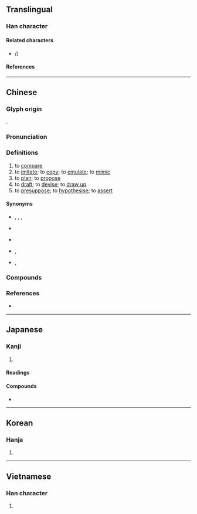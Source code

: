 {{also|儗|拟}}
{{character info/new}}
==Translingual==

===Han character===
{{Han char|rn=64|rad=手|as=14|sn=17|four=57081|canj=QPKO|ids=⿰扌疑}}

====Related characters====
* {{l|mul|[[拟]]}} ''({{w|Simplified Chinese}})''

====References====
{{Han ref|kx=0460.170|dkj=12870|dj=0809.060|hdz=31975.040|uh=64EC}}

----

==Chinese==
{{zh-forms|s=拟}}

===Glyph origin===
{{Han etym}}
{{Han compound|手|alt1=扌|t1=hand|疑|ls=psc|c1=s|c2=p}}.

===Pronunciation===
{{zh-pron
|m=nǐ
|c=ji5,ji4
|h=gd=ngi3
|mn=gí
|mn-t=ngi2
|mc=y
|oc=y
|cat=v
}}

===Definitions===
{{zh-hanzi}}

# to [[compare]]
# to [[imitate]]; to [[copy]]; to [[emulate]]; to [[mimic]]
# to [[plan]]; to [[propose]]
# to [[draft]]; to [[devise]]; to [[draw up]]
# to [[presuppose]]; to [[hypothesise]]; to [[assert]]

====Synonyms====
* {{sense|to compare}} {{zh-l|比較}}, {{zh-l|比擬}}, {{zh-l|對比}}, {{zh-l|對照}}
* {{sense|to imitate}}
{{zh-syn-saurus|模仿}}
* {{sense|to plan}}
{{zh-syn-saurus|謀劃}}
* {{sense|to draft}} {{q|literary}} {{zh-l|草創}}, {{zh-l|起草}}
* {{sense|to presuppose}} {{zh-l|假定}}, {{zh-l|假設}}

===Compounds===
{{zh-der|擬聲詞|仿擬|不擬|准擬|原擬|如擬|模擬考試|擬人法|擬人化|擬經|擬人|擬訂|滿擬|擬就|構擬|擬請|擬辦|擬音|擬妥|擬設|擬具|懸擬|模擬演習|摹擬|擬定|擬題|模擬|擬議|模擬器|無可比擬|研擬|準擬|擬古|比擬|擬規畫圓|模擬投票|擬稿|擬作|虛擬|草擬|虛擬空間|虛擬診所|虛擬站|虛擬樣品|虛擬主機|虛擬實境}}

===References===
* {{R:yue:mfccd}}

----

==Japanese==

===Kanji===
{{ja-kanji|grade=c|rs=手14}}

# {{rfdef|ja|sort=手14}}

====Readings====
{{ja-readings
|goon=ご
|kanon=ぎ
|kun=まがい-, もど-き, なぞら-える, はか-る
}}

====Compounds====
* {{ja-r|擬%薬|ぎ%やく|[[placebo]]}}

----

==Korean==

===Hanja===
{{ko-hanja|hangeul=의|eumhun=|rv=ui|mr=ŭi|y=uy}}

# {{rfdef|ko|sort=手14}}

----

==Vietnamese==

===Han character===
{{vi-hantu|rs=手14|[[nghĩ]], [[nghỉ]]}}

# {{rfdef|vi|sort=手14}}